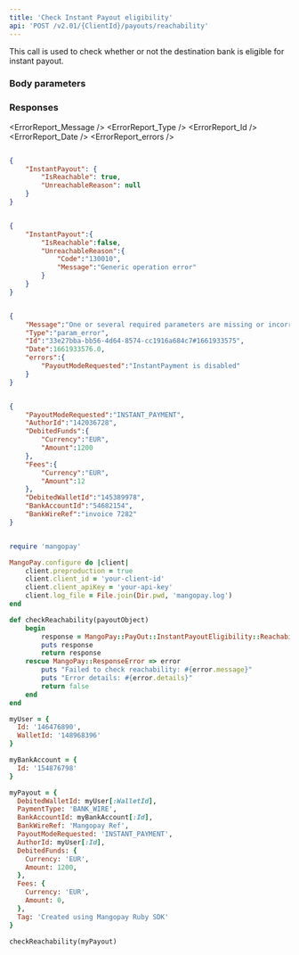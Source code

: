 ```yaml
---
title: 'Check Instant Payout eligibility'  
api: 'POST /v2.01/{ClientId}/payouts/reachability'  
---
```



  

This call is used to check whether or not the destination bank is eligible for instant payout.  

### Body parameters  

<PayoutModeRequested1 />  

<AuthorId1 />  

<DebitedFunds3 />  

<Fees2 />  

<DebitedWalletId />  

<BankAccountId />  

<BankWireRef />  

### Responses  

<AccordionGroup>

<Accordion title="200 - Bank is reachable">  

<IsReachableResponse />  

<UnreachableReasonResponse />

</Accordion><Accordion title="200 - Bank is unreachable">  

<IsReachableResponse />  

<UnreachableReasonResponse />

</Accordion><Accordion title="400 - Instant payment disabled ">
<ErrorReport_Message />
<ErrorReport_Type />
<ErrorReport_Id />
<ErrorReport_Date />
<ErrorReport_errors />
</Accordion>

</AccordionGroup>  

<ResponseExample>  

```json 200 - Bank is reachable  

{
    "InstantPayout": {
        "IsReachable": true,
        "UnreachableReason": null
    }
}  

 ```  

```json 200 - Bank is unreachable  

{
    "InstantPayout":{
        "IsReachable":false,
        "UnreachableReason":{
            "Code":"130010",
            "Message":"Generic operation error"
        }
    }
}  

 ```  

```json 400 - Instant payment disabled   

{
    "Message":"One or several required parameters are missing or incorrect. An incorrect resource ID also raises this kind of error.",
    "Type":"param_error",
    "Id":"33e27bba-bb56-4d64-8574-cc1916a684c7#1661933575",
    "Date":1661933576.0,
    "errors":{
        "PayoutModeRequested":"InstantPayment is disabled"
    }
}  

 ```  

</ResponseExample>  

<RequestExample>  
  
```json REST  

{
    "PayoutModeRequested":"INSTANT_PAYMENT",
    "AuthorId":"142036728",
    "DebitedFunds":{
        "Currency":"EUR",
        "Amount":1200
    },
    "Fees":{
        "Currency":"EUR",
        "Amount":12
    },
    "DebitedWalletId":"145389978",
    "BankAccountId":"54682154",
    "BankWireRef":"invoice 7282"
}  
```  

  
```ruby Ruby  

require 'mangopay'

MangoPay.configure do |client|
    client.preproduction = true
    client.client_id = 'your-client-id'
    client.client_apiKey = 'your-api-key'
    client.log_file = File.join(Dir.pwd, 'mangopay.log')
end

def checkReachability(payoutObject)
    begin
        response = MangoPay::PayOut::InstantPayoutEligibility::Reachability.create(payoutObject)
        puts response
        return response
    rescue MangoPay::ResponseError => error
        puts "Failed to check reachability: #{error.message}"
        puts "Error details: #{error.details}"
        return false
    end
end

myUser = {
  Id: '146476890',
  WalletId: '148968396'
}

myBankAccount = {
  Id: '154876798'
}

myPayout = {
  DebitedWalletId: myUser[:WalletId],
  PaymentType: 'BANK_WIRE',
  BankAccountId: myBankAccount[:Id],
  BankWireRef: 'Mangopay Ref',
  PayoutModeRequested: 'INSTANT_PAYMENT',
  AuthorId: myUser[:Id],
  DebitedFunds: {
    Currency: 'EUR',
    Amount: 1200,
  },
  Fees: {
    Currency: 'EUR',
    Amount: 0,
  },
  Tag: 'Created using Mangopay Ruby SDK'
}

checkReachability(myPayout)  
```  

  
</RequestExample>